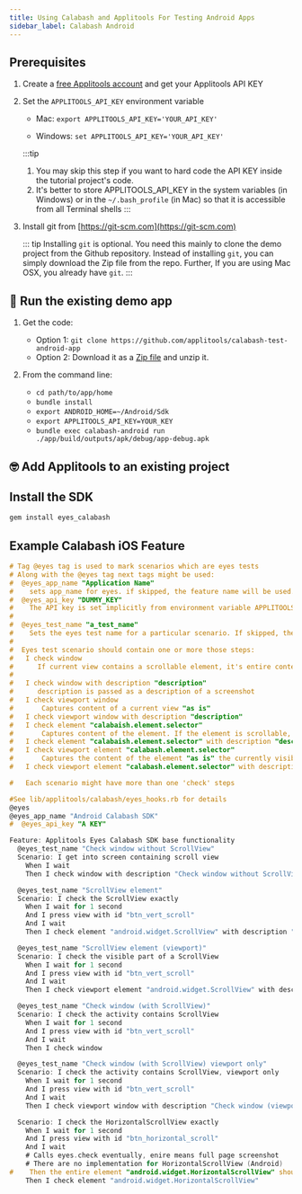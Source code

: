```yaml
---
title: Using Calabash and Applitools For Testing Android Apps
sidebar_label: Calabash Android
---
```


## Prerequisites

1. Create a [free Applitools account](https://applitools.com/users/register) and get your Applitools API KEY

2. Set the `APPLITOOLS_API_KEY` environment variable 

    - Mac: `export APPLITOOLS_API_KEY='YOUR_API_KEY'`

    - Windows: `set APPLITOOLS_API_KEY='YOUR_API_KEY'`

    :::tip
    1. You may skip this step if you want to hard code the API KEY inside the tutorial project's code.
    2. It's better to store APPLITOOLS_API_KEY in the system variables (in Windows) or in the `~/.bash_profile` (in Mac) so that it is accessible from all Terminal shells
    :::

3. Install git from [https://git-scm.com​](https://git-scm.com)

    ::: tip
    Installing `git` is optional. You need this mainly to clone the demo project from the Github repository. Instead of installing `git`, you can simply download the Zip file from the repo. Further, If you are using Mac OSX, you already have `git`.
    ::: 

##  🚀 Run the existing demo app 

1. Get the code:
    * Option 1: `git clone https://github.com/applitools/calabash-test-android-app`
    * Option 2: Download it as a [Zip file](https://github.com/applitools/calabash-test-android-app/archive/master.zip) and unzip it.

2. From the command line:

    - `cd path/to/app/home`
    - `bundle install`
    - `export ANDROID_HOME=~/Android/Sdk`
    - `export APPLITOOLS_API_KEY=YOUR_KEY`
    - `bundle exec calabash-android run ./app/build/outputs/apk/debug/app-debug.apk`

## 🤓 Add Applitools to an existing project

## Install the SDK

```bash
gem install eyes_calabash
```

## Example Calabash iOS Feature
```ObjectiveC
# Tag @eyes tag is used to mark scenarios which are eyes tests
# Along with the @eyes tag next tags might be used:
#  @eyes_app_name "Application Name"
#    sets app_name for eyes. if skipped, the feature name will be used.
#  @eyes_api_key "DUMMY_KEY"
#    The API key is set implicitly from environment variable APPLITOOLS_API_KEY by default. The @eyes_api_key tag will override it.
#
#  @eyes_test_name "a_test_name"
#    Sets the eyes test name for a particular scenario. If skipped, the scenario name will be used.
#
#  Eyes test scenario should contain one or more those steps:
#   I check window
#      If current view contains a scrollable element, it's entire content will be captured
#
#   I check window with description "description"
#      description is passed as a description of a screenshot
#   I check viewport window
#       Captures content of a current view "as is"
#   I check viewport window with description "description"
#   I check element "calabaish.element.selector"
#       Captures content of the element. If the element is scrollable, the entire content will be captured
#   I check element "calabaish.element.selector" with description "description"
#   I check viewport element "calabash.element.selector"
#       Captures the content of the element "as is" the currently visible part will be reported
#   I check viewport element "calabash.element.selector" with description "description"

#   Each scenario might have more than one 'check' steps

#See lib/applitools/calabash/eyes_hooks.rb for details
@eyes
@eyes_app_name "Android Calabash SDK"
#  @eyes_api_key "A KEY"

Feature: Applitools Eyes Calabash SDK base functionality
  @eyes_test_name "Check window without ScrollView"
  Scenario: I get into screen containing scroll view
    When I wait
    Then I check window with description "Check window without ScrollView"

  @eyes_test_name "ScrollView element"
  Scenario: I check the ScrollView exactly
    When I wait for 1 second
    And I press view with id "btn_vert_scroll"
    And I wait
    Then I check element "android.widget.ScrollView" with description "ScrollView element"

  @eyes_test_name "ScrollView element (viewport)"
  Scenario: I check the visible part of a ScrollView
    When I wait for 1 second
    And I press view with id "btn_vert_scroll"
    And I wait
    Then I check viewport element "android.widget.ScrollView" with description "ScrollView element (viewport)"

  @eyes_test_name "Check window (with ScrollView)"
  Scenario: I check the activity contains ScrollView
    When I wait for 1 second
    And I press view with id "btn_vert_scroll"
    And I wait
    Then I check window

  @eyes_test_name "Check window (with ScrollView) viewport only"
  Scenario: I check the activity contains ScrollView, viewport only
    When I wait for 1 second
    And I press view with id "btn_vert_scroll"
    And I wait
    Then I check viewport window with description "Check window (viewport only)"

  Scenario: I check the HorizontalScrollView exactly
    When I wait for 1 second
    And I press view with id "btn_horizontal_scroll"
    And I wait
    # Calls eyes.check eventually, enire means full page screenshot
    # There are no implementation for HorizontalScrollView (Android)
#    Then the entire element "android.widget.HorizontalScrollView" should match a baseline
    Then I check element "android.widget.HorizontalScrollView"
```

<PartialOutro/>